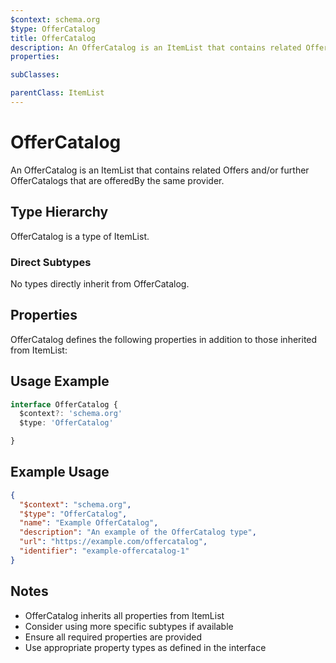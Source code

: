 ```yaml
---
$context: schema.org
$type: OfferCatalog
title: OfferCatalog
description: An OfferCatalog is an ItemList that contains related Offers and/or further OfferCatalogs that are offeredBy the same provider.
properties:

subClasses:

parentClass: ItemList
---
```


# OfferCatalog

An OfferCatalog is an ItemList that contains related Offers and/or further OfferCatalogs that are offeredBy the same provider.

## Type Hierarchy

OfferCatalog is a type of ItemList.

### Direct Subtypes

No types directly inherit from OfferCatalog.

## Properties

OfferCatalog defines the following properties in addition to those inherited from ItemList:



## Usage Example

```typescript
interface OfferCatalog {
  $context?: 'schema.org'
  $type: 'OfferCatalog'

}
```

## Example Usage

```json
{
  "$context": "schema.org",
  "$type": "OfferCatalog",
  "name": "Example OfferCatalog",
  "description": "An example of the OfferCatalog type",
  "url": "https://example.com/offercatalog",
  "identifier": "example-offercatalog-1"
}
```

## Notes

- OfferCatalog inherits all properties from ItemList
- Consider using more specific subtypes if available
- Ensure all required properties are provided
- Use appropriate property types as defined in the interface
